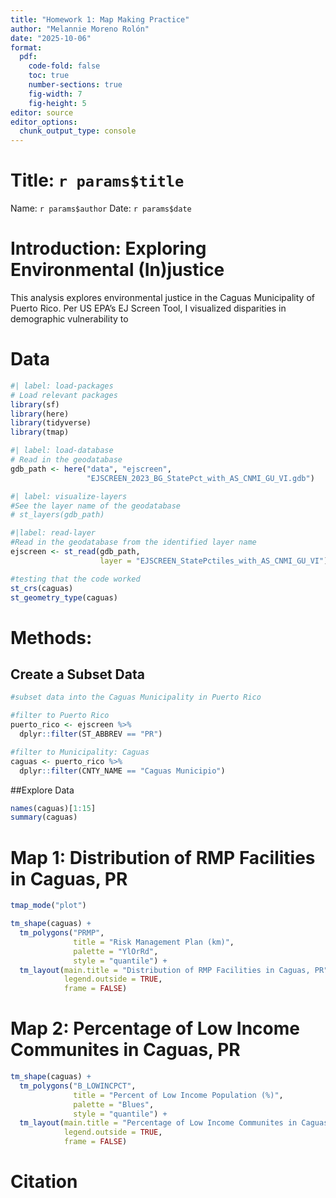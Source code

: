 ```yaml
---
title: "Homework 1: Map Making Practice"
author: "Melannie Moreno Rolón"
date: "2025-10-06"
format: 
  pdf:
    code-fold: false
    toc: true
    number-sections: true
    fig-width: 7
    fig-height: 5
editor: source
editor_options: 
  chunk_output_type: console
---
```


# Title: `r params$title`
Name: `r params$author`
Date: `r params$date`

# Introduction: Exploring Environmental (In)justice

This analysis explores environmental justice in the Caguas Municipality of Puerto Rico. Per US EPA's EJ Screen Tool, I visualized disparities in demographic vulnerability to

# Data

```r
#| label: load-packages
# Load relevant packages
library(sf)
library(here)
library(tidyverse)
library(tmap)
```

```r
#| label: load-database
# Read in the geodatabase
gdb_path <- here("data", "ejscreen",
                 "EJSCREEN_2023_BG_StatePct_with_AS_CNMI_GU_VI.gdb")
```

```r
#| label: visualize-layers
#See the layer name of the geodatabase
# st_layers(gdb_path)
```

```r
#|label: read-layer
#Read in the geodatabase from the identified layer name
ejscreen <- st_read(gdb_path, 
                    layer = "EJSCREEN_StatePctiles_with_AS_CNMI_GU_VI")
```

```r
#testing that the code worked
st_crs(caguas)
st_geometry_type(caguas)
```

# Methods:

## Create a Subset Data
```r
#subset data into the Caguas Municipality in Puerto Rico

#filter to Puerto Rico
puerto_rico <- ejscreen %>%
  dplyr::filter(ST_ABBREV == "PR")

#filter to Municipality: Caguas
caguas <- puerto_rico %>%
  dplyr::filter(CNTY_NAME == "Caguas Municipio")
```

##Explore Data
```r
names(caguas)[1:15]
summary(caguas)
```

# Map 1: Distribution of RMP Facilities in Caguas, PR

```r
tmap_mode("plot")

tm_shape(caguas) +
  tm_polygons("PRMP",
              title = "Risk Management Plan (km)",
              palette = "YlOrRd",
              style = "quantile") +
  tm_layout(main.title = "Distribution of RMP Facilities in Caguas, PR",
            legend.outside = TRUE,
            frame = FALSE)

```

# Map 2: Percentage of Low Income Communites in Caguas, PR

```r
tm_shape(caguas) +
  tm_polygons("B_LOWINCPCT",
              title = "Percent of Low Income Population (%)",
              palette = "Blues",
              style = "quantile") +
  tm_layout(main.title = "Percentage of Low Income Communites in Caguas, PR",
            legend.outside = TRUE,
            frame = FALSE)

```

# Citation

